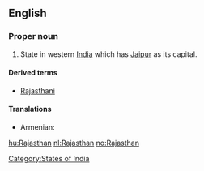 ==English==
{{wikipedia}}

===Proper noun===
{{infl|en|proper noun}}

# State in western [[India]] which has [[Jaipur]] as its capital.

====Derived terms====
* [[Rajasthani]]

====Translations====
{{trans-top|The state of Rajasthan}}
* Armenian: {{t|hy|Ռաջաստան|tr=Raǰastan|xs=Armenian}}
{{trans-mid}}
{{trans-bottom}}

[[Category:States of India]]

[[hu:Rajasthan]]
[[nl:Rajasthan]]
[[no:Rajasthan]]